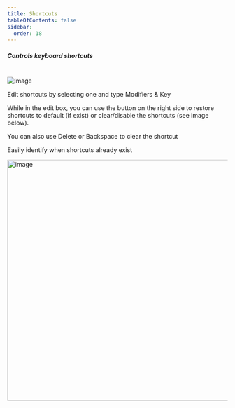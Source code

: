 ```yaml
---
title: Shortcuts
tableOfContents: false
sidebar:
  order: 18
---
```



##### Controls keyboard shortcuts

<br />

<Image class="help-img" src={shortcuts} alt="image" />

Edit shortcuts by selecting one and type Modifiers & Key

While in the edit box, you can use the button on the right side to restore shortcuts to default (if exist) or clear/disable the shortcuts (see image below).

You can also use Delete or Backspace to clear the shortcut

Easily identify when shortcuts already exist

<Image class="" src={editShortcuts} alt="image" width="550" />
